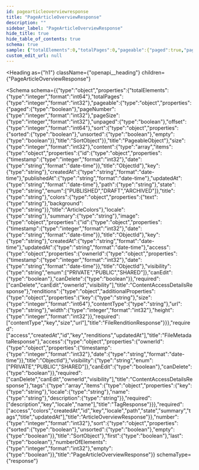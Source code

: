 ```yaml
---
id: pagearticleoverviewresponse
title: "PageArticleOverviewResponse"
description: ""
sidebar_label: "PageArticleOverviewResponse"
hide_title: true
hide_table_of_contents: true
schema: true
sample: {"totalElements":0,"totalPages":0,"pageable":{"paged":true,"pageNumber":0,"pageSize":0,"unpaged":true,"offset":0,"sort":{"sorted":true,"unsorted":true,"empty":true}},"size":0,"content":[{"id":{"timestamp":0,"date":"2024-07-29T15:51:28.071Z"},"key":"string","createdAt":"2024-07-29T15:51:28.071Z","publishedAt":"2024-07-29T15:51:28.071Z","updatedAt":"2024-07-29T15:51:28.071Z","path":"string","state":"PUBLISHED","title":"string","colors":{"text":"string","background":"string"},"locale":"string","summary":"string","image":{"id":{"timestamp":0,"date":"2024-07-29T15:51:28.071Z"},"key":"string","createdAt":"2024-07-29T15:51:28.071Z","updatedAt":"2024-07-29T15:51:28.071Z","access":{"ownerId":{"timestamp":0,"date":"2024-07-29T15:51:28.071Z"},"visibility":"PRIVATE","canEdit":true,"canDelete":true},"renditions":{}},"access":{"ownerId":{"timestamp":0,"date":"2024-07-29T15:51:28.071Z"},"visibility":"PRIVATE","canEdit":true,"canDelete":true},"tags":[{"key":"string","locale":"string","name":"string","description":"string"}]}],"number":0,"sort":{"sorted":true,"unsorted":true,"empty":true},"first":true,"last":true,"numberOfElements":0,"empty":true}
custom_edit_url: null
---
```



<Heading
  as={"h1"}
  className={"openapi__heading"}
  children={"PageArticleOverviewResponse"}
>
</Heading>





<Schema
  schema={{"type":"object","properties":{"totalElements":{"type":"integer","format":"int64"},"totalPages":{"type":"integer","format":"int32"},"pageable":{"type":"object","properties":{"paged":{"type":"boolean"},"pageNumber":{"type":"integer","format":"int32"},"pageSize":{"type":"integer","format":"int32"},"unpaged":{"type":"boolean"},"offset":{"type":"integer","format":"int64"},"sort":{"type":"object","properties":{"sorted":{"type":"boolean"},"unsorted":{"type":"boolean"},"empty":{"type":"boolean"}},"title":"SortObject"}},"title":"PageableObject"},"size":{"type":"integer","format":"int32"},"content":{"type":"array","items":{"type":"object","properties":{"id":{"type":"object","properties":{"timestamp":{"type":"integer","format":"int32"},"date":{"type":"string","format":"date-time"}},"title":"ObjectId"},"key":{"type":"string"},"createdAt":{"type":"string","format":"date-time"},"publishedAt":{"type":"string","format":"date-time"},"updatedAt":{"type":"string","format":"date-time"},"path":{"type":"string"},"state":{"type":"string","enum":["PUBLISHED","DRAFT","ARCHIVED"]},"title":{"type":"string"},"colors":{"type":"object","properties":{"text":{"type":"string"},"background":{"type":"string"}},"title":"ArticleColors"},"locale":{"type":"string"},"summary":{"type":"string"},"image":{"type":"object","properties":{"id":{"type":"object","properties":{"timestamp":{"type":"integer","format":"int32"},"date":{"type":"string","format":"date-time"}},"title":"ObjectId"},"key":{"type":"string"},"createdAt":{"type":"string","format":"date-time"},"updatedAt":{"type":"string","format":"date-time"},"access":{"type":"object","properties":{"ownerId":{"type":"object","properties":{"timestamp":{"type":"integer","format":"int32"},"date":{"type":"string","format":"date-time"}},"title":"ObjectId"},"visibility":{"type":"string","enum":["PRIVATE","PUBLIC","SHARED"]},"canEdit":{"type":"boolean"},"canDelete":{"type":"boolean"}},"required":["canDelete","canEdit","ownerId","visibility"],"title":"ContentAccessDetailsResponse"},"renditions":{"type":"object","additionalProperties":{"type":"object","properties":{"key":{"type":"string"},"size":{"type":"integer","format":"int64"},"contentType":{"type":"string"},"url":{"type":"string"},"width":{"type":"integer","format":"int32"},"height":{"type":"integer","format":"int32"}},"required":["contentType","key","size","url"],"title":"FileRenditionResponse"}}},"required":["access","createdAt","id","key","renditions","updatedAt"],"title":"FileMetadataResponse"},"access":{"type":"object","properties":{"ownerId":{"type":"object","properties":{"timestamp":{"type":"integer","format":"int32"},"date":{"type":"string","format":"date-time"}},"title":"ObjectId"},"visibility":{"type":"string","enum":["PRIVATE","PUBLIC","SHARED"]},"canEdit":{"type":"boolean"},"canDelete":{"type":"boolean"}},"required":["canDelete","canEdit","ownerId","visibility"],"title":"ContentAccessDetailsResponse"},"tags":{"type":"array","items":{"type":"object","properties":{"key":{"type":"string"},"locale":{"type":"string"},"name":{"type":"string"},"description":{"type":"string"}},"required":["description","key","locale","name"],"title":"TagResponse"}}},"required":["access","colors","createdAt","id","key","locale","path","state","summary","tags","title","updatedAt"],"title":"ArticleOverviewResponse"}},"number":{"type":"integer","format":"int32"},"sort":{"type":"object","properties":{"sorted":{"type":"boolean"},"unsorted":{"type":"boolean"},"empty":{"type":"boolean"}},"title":"SortObject"},"first":{"type":"boolean"},"last":{"type":"boolean"},"numberOfElements":{"type":"integer","format":"int32"},"empty":{"type":"boolean"}},"title":"PageArticleOverviewResponse"}}
  schemaType={"response"}
>
  
</Schema>
            